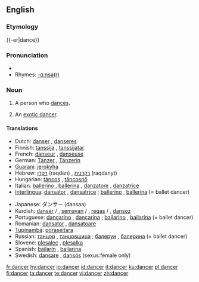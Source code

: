 ==English==

===Etymology===
{{-er|dance}}

===Pronunciation===
* {{audio|en-us-dancer.ogg|Audio (US)}}
* Rhymes: [[Rhymes:English:-ɑːnsə(r)|-ɑːnsə(r)]]

===Noun===
{{wikipedia}}
{{en-noun}}

# A person who [[dances]].
# {{euphemism}} An [[exotic dancer]].

====Translations====
{{top}}
* Dutch: [[danser]] {{m}}, [[danseres]] {{f}}
* Finnish: [[tanssija]] {{m}}, [[tanssijatar]] {{f}}
* French: [[danseur]] {{m}}, [[danseuse]] {{f}}
* German: [[Tänzer]] {{m}}, [[Tänzerin]] {{f}}
* [[Guarani]]: [[jerokyha]]
* Hebrew: [[רקדן]] (raqdan) {{m}}, [[רקדנית]] (raqdanyt) {{f}}
* Hungarian: [[táncos]] {{m}}, [[táncosnő]] {{f}}
* Italian: [[ballerino]] {{m}}, [[ballerina]] {{f}}, [[danzatore]] {{m}}, [[danzatrice]] {{f}}
* [[Interlingua]]: [[dansator]] {{m}}, [[dansatrice]] {{f}}; [[ballerino]] {{m}}, [[ballerina]] {{f}} (= ballet dancer)
{{mid}}
* Japanese: ダンサー (dansaa)
* Kurdish: [[danser]] {{m}} / {{f}}, [[semavan]] {{m}} / {{f}}, [[reqas]] {{m}} / {{f}}, [[dansoz]] {{f}}
* Portuguese: [[dançarino]] {{m}}, [[dançarina]] {{f}}; [[bailarino]] {{m}}, [[bailarina]] {{f}} (= ballet dancer)
* Romanian: [[dansator]] {{m}}, [[dansatoare]] {{f}}
* [[Tupinambá]]: [[poraseitara]]
* Russian: [[танцор]] {{m}}, [[танцовщица]] {{f}}; [[балерун]] {{m}}, [[балерина]] {{f}} (= ballet dancer)
* Slovene: [[plesalec]] {{m}}, [[plesalka]] {{f}}
* Spanish: [[bailarín]] {{m}}, [[bailarina]] {{f}}
* Swedish: [[dansare]] {{c}}, [[dansös]] {{c}} (sexus:female only)
{{bottom}}

[[fr:dancer]]
[[hy:dancer]]
[[io:dancer]]
[[id:dancer]]
[[it:dancer]]
[[ku:dancer]]
[[pl:dancer]]
[[fi:dancer]]
[[ta:dancer]]
[[te:dancer]]
[[vi:dancer]]
[[zh:dancer]]